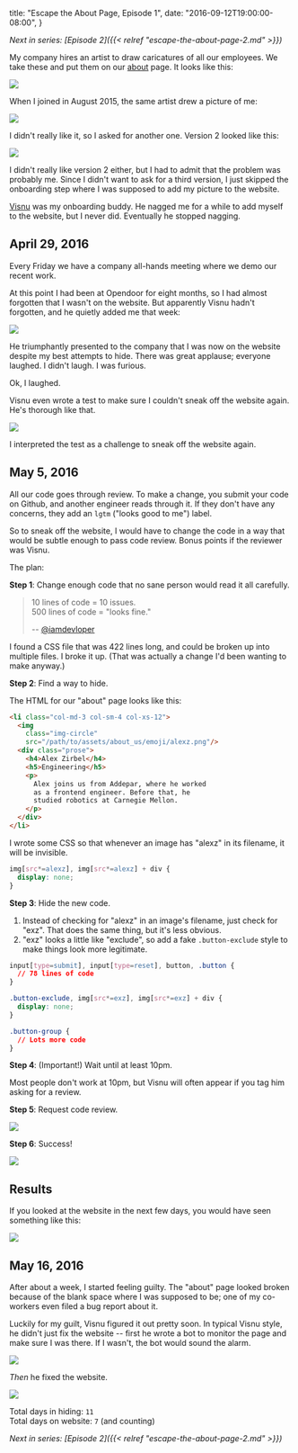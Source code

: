   title: "Escape the About Page, Episode 1",
  date: "2016-09-12T19:00:00-08:00",
}

*Next in series: [Episode 2]({{< relref "escape-the-about-page-2.md" >}})*

My company hires an artist to draw caricatures of all our employees. We
take these and put them on our
[about](https://www.opendoor.com/about) page. It looks like this:

<img src="/static/img/meet-the-team.png" />

When I joined in August 2015, the same artist drew a picture of me:

<img class="small center" src="/static/img/alex-emoji1.png" />

I didn't really like it, so I asked for another one. Version 2 looked like
this:

<img class="small center" src="/static/img/alex-emoji2.png" />

I didn't really like version 2 either, but I had to admit that the problem was
probably me. Since I didn't want to ask for a third version, I just skipped the
onboarding step where I was supposed to add my picture to the website.

[Visnu](https://github.com/visnup) was my onboarding buddy. He nagged me
for a while to add myself to the website, but I never did. Eventually he
stopped nagging.

## April 29, 2016

Every Friday we have a company all-hands meeting where we demo our recent work.

At this point I had been at Opendoor for eight months, so I had almost
forgotten that I wasn't on the website. But apparently Visnu hadn't forgotten,
and he quietly added me that week:

<img class="padded shadow" src="/static/img/add-to-about-us.png" />

He triumphantly presented to the company that I was now on the website despite
my best attempts to hide. There was great applause; everyone laughed. I didn't
laugh. I was furious.

Ok, I laughed.

Visnu even wrote a test to make sure I couldn't sneak off the website again.
He's thorough like that.

<img class="padded shadow" src="/static/img/employee-spec.png" />

I interpreted the test as a challenge to sneak off the website again.

## May 5, 2016

All our code goes through review. To make a change, you submit your code on
Github, and another engineer reads through it. If they don't have any concerns,
they add an `lgtm` ("looks good to me") label.

So to sneak off the website, I would have to change the code in a way that
would be subtle enough to pass code review. Bonus points if the reviewer was
Visnu.

The plan:

**Step 1**: Change enough code that no sane person would read it all carefully.

> 10 lines of code = 10 issues.<br/>500 lines of code = "looks fine."
>
> -- [@iamdevloper](https://twitter.com/iamdevloper/status/397664295875805184)

I found a CSS file that was 422 lines long, and could be broken up into
multiple files. I broke it up. (That was actually a change I'd been wanting to
make anyway.)

**Step 2**: Find a way to hide.

The HTML for our "about" page looks like this:

```html
<li class="col-md-3 col-sm-4 col-xs-12">
  <img
    class="img-circle"
    src="/path/to/assets/about_us/emoji/alexz.png"/>
  <div class="prose">
    <h4>Alex Zirbel</h4>
    <h5>Engineering</h5>
    <p>
      Alex joins us from Addepar, where he worked
      as a frontend engineer. Before that, he
      studied robotics at Carnegie Mellon.
    </p>
  </div>
</li>
```

I wrote some CSS so that whenever an image has "alexz" in its filename, it will
be invisible.

```css
img[src*=alexz], img[src*=alexz] + div {
  display: none;
}
```

**Step 3**: Hide the new code.

1. Instead of checking for "alexz" in an image's filename, just check for
   "exz".  That does the same thing, but it's less obvious.
2. "exz" looks a little like "exclude", so add a fake `.button-exclude` style
   to make things look more legitimate.

```css
input[type=submit], input[type=reset], button, .button {
  // 78 lines of code
}

.button-exclude, img[src*=exz], img[src*=exz] + div {
  display: none;
}

.button-group {
  // Lots more code
}
```

**Step 4**: (Important!) Wait until at least 10pm.

Most people don't work at 10pm, but Visnu will often appear if you tag him
asking for a review.

**Step 5**: Request code review.

<img class="padded shadow" src="/static/img/break-up-inputs-css.png" />

**Step 6**: Success!

<img class="center medium" src="/static/img/visnu-lgtm.png" />

## Results

If you looked at the website in the next few days, you would have seen
something like this:

<img src="/static/img/blank-space.png" />

## May 16, 2016

After about a week, I started feeling guilty. The "about" page looked broken
because of the blank space where I was supposed to be; one of my co-workers
even filed a bug report about it.

Luckily for my guilt, Visnu figured it out pretty soon. In typical Visnu style,
he didn't just fix the website -- first he wrote a bot to monitor the page and
make sure I was there. If I wasn't, the bot would sound the alarm.

<img class="center medium" src="/static/img/missing-zirbel-bot.png" />

_Then_ he fixed the website.

<img class="padded shadow" src="/static/img/zirbel-check-fix.png" />

Total days in hiding: `11`<br/>Total days on website: `7` (and counting)

*Next in series: [Episode 2]({{< relref "escape-the-about-page-2.md" >}})*
